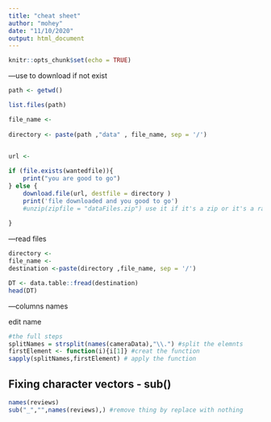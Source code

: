 ```yaml
---
title: "cheat sheet"
author: "mohey"
date: "11/10/2020"
output: html_document
---
```


```r
knitr::opts_chunk$set(echo = TRUE)
```

---use to download if not exist 

```r

path <- getwd()

list.files(path)

file_name <- 
    
directory <- paste(path ,"data" , file_name, sep = '/')


url <- 
    
if (file.exists(wantedfile)){
    print("you are good to go")
} else {
    download.file(url, destfile = directory )
    print('file downloaded and you good to go')
    #unzip(zipfile = "dataFiles.zip") use it if it's a zip or it's a rar file 
    
}
```

---read files 
```r
directory <- 
file_name <- 
destination <-paste(directory ,file_name, sep = '/')

DT <- data.table::fread(destination)
head(DT)
```


---columns names 

edit name 

```r
#the full steps 
splitNames = strsplit(names(cameraData),"\\.") #split the elemnts 
firstElement <- function(i){i[1]} #creat the function 
sapply(splitNames,firstElement) # apply the function
```




## Fixing character vectors - sub()

```r
names(reviews)
sub("_","",names(reviews),) #remove thing by replace with nothing 
```